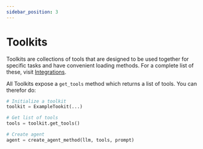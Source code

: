 ```yaml
---
sidebar_position: 3
---
```

# Toolkits


Toolkits are collections of tools that are designed to be used together for specific tasks and have convenient loading methods.
For a complete list of these, visit [Integrations](/docs/integrations/toolkits/).

All Toolkits expose a `get_tools` method which returns a list of tools.
You can therefor do:

```python
# Initialize a toolkit
toolkit = ExampleTookit(...)

# Get list of tools
tools = toolkit.get_tools()

# Create agent
agent = create_agent_method(llm, tools, prompt)
```
